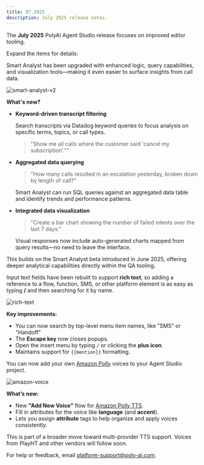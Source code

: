 ```yaml
---
title: 07.2025
description: July 2025 release notes.
---
```


The **July 2025** PolyAI Agent Studio release focuses on improved editor tooling.

Expand the items for details:

<AccordionGroup>

<Accordion title="Smart Analyst enhancements" icon="magnifying-glass-chart">

Smart Analyst has been upgraded with enhanced logic, query capabilities, and visualization tools—making it even easier to surface insights from call data.

![smart-analyst-v2](/images/release-notes/2507/smart-analyst-v2.png)

**What's new?**

- **Keyword-driven transcript filtering**

  Search transcripts via Datadog keyword queries to focus analysis on specific terms, topics, or call types.
    > "Show me all calls where the customer said 'cancel my subscription'.""

- **Aggregated data querying**
    > "How many calls resulted in an escalation yesterday, broken down by length of call?"

  Smart Analyst can run SQL queries against an aggregated data table and identify trends and performance patterns.

- **Integrated data visualization**
    > "Create a bar chart showing the number of failed intents over the last 7 days."

  Visual responses now include auto-generated charts mapped from query results—no need to leave the interface.

<Tip>This builds on the Smart Analyst beta introduced in June 2025, offering deeper analytical capabilities directly within the QA tooling.</Tip>

</Accordion>

<Accordion title="Rich text refactor" icon="pen-to-square">

Input text fields have been rebuilt to support **rich text**, so adding a reference to a flow, function, SMS, or other platform element is as easy as typing **/** and then searching for it by name.

![rich-text](/images/release-notes/2507/rich-text-factoring.png)

**Key improvements:**

- You can now search by top-level menu item names, like "SMS" or "Handoff"
- The **Escape key** now closes popups.
- Open the insert menu by typing `/` or clicking the <Icon icon="plus" iconType="solid" /> **plus icon**.
- Maintains support for `{{mention}}` formatting.

</Accordion>

<Accordion title="Add Amazon Polly voices" icon="waveform">

You can now add your own [Amazon Polly](https://aws.amazon.com/polly/) voices to your Agent Studio project.

![amazon-voice](/images/release-notes/2507/amazon-voice.png)

**What’s new:**

- New **"Add New Voice"** flow for [Amazon Polly TTS](https://aws.amazon.com/polly/).
- Fill in attributes for the voice like **language** (and **accent**).
- Lets you assign **attribute** tags to help organize and apply voices consistently.

<Note>This is part of a broader move toward multi-provider TTS support. Voices from PlayHT and other vendors will follow soon.</Note>

</Accordion>

</AccordionGroup>

For help or feedback, email [platform-support@poly-ai.com](mailto:platform-support@poly-ai.com).